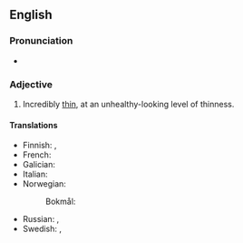 ==English==

===Pronunciation===
* {{audio|en|En-au-thin as a rake.ogg|Audio (AU)}}

===Adjective===
{{en-adj|-|head=[[thin]] as a [[rake]]}}

# {{lb|en|simile}} Incredibly [[thin]], at an unhealthy-looking level of thinness.

====Translations====
{{trans-top|incredibly thin}}
* Finnish: {{t|fi|laiha kuin tikku}}, {{t|fi|[[laiha]] [[kuin]] [[kukkakeppi]]}}
* French: {{t+|fr|maigre comme un clou}}
* Galician: {{t|gl|delgado coma un espicho}}
* Italian: {{t|it|magro come un chiodo}}
* Norwegian:
*: Bokmål: {{t+|nb|tynn som en strek}}
{{trans-mid}}
* Russian: {{t|ru|худо́й как ще́пка}}, {{t|ru|то́щий как жердь}}
* Swedish: {{t|sv|tunn som en sticka}}, {{t|sv|trådsmal}}
{{trans-bottom}}